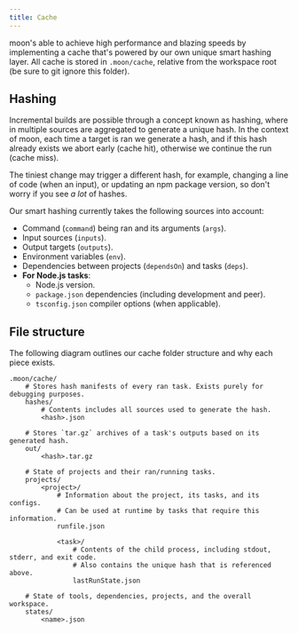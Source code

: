 ```yaml
---
title: Cache
---
```


moon's able to achieve high performance and blazing speeds by implementing a cache that's powered by
our own unique smart hashing layer. All cache is stored in `.moon/cache`, relative from the
workspace root (be sure to git ignore this folder).

## Hashing

Incremental builds are possible through a concept known as hashing, where in multiple sources are
aggregated to generate a unique hash. In the context of moon, each time a target is ran we generate
a hash, and if this hash already exists we abort early (cache hit), otherwise we continue the run
(cache miss).

The tiniest change may trigger a different hash, for example, changing a line of code (when an
input), or updating an npm package version, so don't worry if you see _a lot_ of hashes.

Our smart hashing currently takes the following sources into account:

- Command (`command`) being ran and its arguments (`args`).
- Input sources (`inputs`).
- Output targets (`outputs`).
- Environment variables (`env`).
- Dependencies between projects (`dependsOn`) and tasks (`deps`).
- **For Node.js tasks**:
  - Node.js version.
  - `package.json` dependencies (including development and peer).
  - `tsconfig.json` compiler options (when applicable).

## File structure

The following diagram outlines our cache folder structure and why each piece exists.

```shell
.moon/cache/
	# Stores hash manifests of every ran task. Exists purely for debugging purposes.
	hashes/
		# Contents includes all sources used to generate the hash.
		<hash>.json

	# Stores `tar.gz` archives of a task's outputs based on its generated hash.
	out/
		<hash>.tar.gz

	# State of projects and their ran/running tasks.
	projects/
		<project>/
			# Information about the project, its tasks, and its configs.
			# Can be used at runtime by tasks that require this information.
			runfile.json

			<task>/
				# Contents of the child process, including stdout, stderr, and exit code.
				# Also contains the unique hash that is referenced above.
				lastRunState.json

	# State of tools, dependencies, projects, and the overall workspace.
	states/
		<name>.json
```
